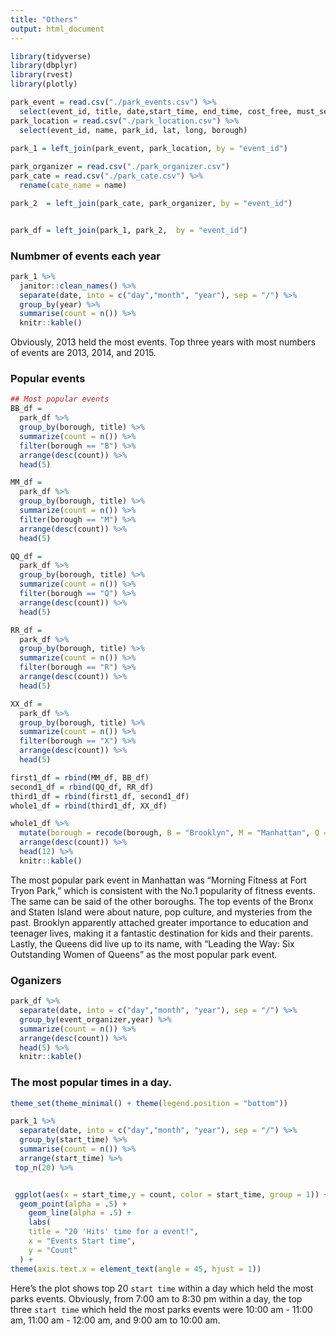 ```yaml
---
title: "Others"
output: html_document
---
```


```r
library(tidyverse)
library(dbplyr)
library(rvest)
library(plotly)
```




```r

park_event = read.csv("./park_events.csv") %>% 
  select(event_id, title, date,start_time, end_time, cost_free, must_see)
park_location = read.csv("./park_location.csv") %>% 
  select(event_id, name, park_id, lat, long, borough)

park_1 = left_join(park_event, park_location, by = "event_id") 
 
park_organizer = read.csv("./park_organizer.csv")
park_cate = read.csv("./park_cate.csv") %>% 
  rename(cate_name = name)

park_2  = left_join(park_cate, park_organizer, by = "event_id")


park_df = left_join(park_1, park_2,  by = "event_id")


```

### Numbmer of events each year
```r
park_1 %>% 
  janitor::clean_names() %>%
  separate(date, into = c("day","month", "year"), sep = "/") %>% 
  group_by(year) %>% 
  summarise(count = n()) %>% 
  knitr::kable()
```
Obviously, 2013 held the most events. Top three years with most numbers of events are 2013, 2014, and 2015. 

### Popular events

```r
## Most popular events
BB_df = 
  park_df %>% 
  group_by(borough, title) %>% 
  summarize(count = n()) %>% 
  filter(borough == "B") %>% 
  arrange(desc(count)) %>% 
  head(5)

MM_df = 
  park_df %>% 
  group_by(borough, title) %>% 
  summarize(count = n()) %>% 
  filter(borough == "M") %>% 
  arrange(desc(count)) %>% 
  head(5)

QQ_df = 
  park_df %>% 
  group_by(borough, title) %>% 
  summarize(count = n()) %>% 
  filter(borough == "Q") %>% 
  arrange(desc(count)) %>% 
  head(5) 

RR_df = 
  park_df %>% 
  group_by(borough, title) %>% 
  summarize(count = n()) %>% 
  filter(borough == "R") %>% 
  arrange(desc(count)) %>% 
  head(5)

XX_df = 
  park_df %>% 
  group_by(borough, title) %>% 
  summarize(count = n()) %>% 
  filter(borough == "X") %>% 
  arrange(desc(count)) %>% 
  head(5)

first1_df = rbind(MM_df, BB_df)
second1_df = rbind(QQ_df, RR_df)
third1_df = rbind(first1_df, second1_df)
whole1_df = rbind(third1_df, XX_df)

whole1_df %>% 
  mutate(borough = recode(borough, B = "Brooklyn", M = "Manhattan", Q = "Queens", R = "State Island", X = "Bronx")) %>%
  arrange(desc(count)) %>% 
  head(12) %>% 
  knitr::kable()
```

The most popular park event in Manhattan was "Morning Fitness at Fort Tryon Park," which is consistent with the No.1 popularity of fitness events. The same can be said of the other boroughs. The top events of the Bronx and Staten Island were about nature, pop culture, and mysteries from the past. Brooklyn apparently attached greater importance to education and teenager lives, making it a fantastic destination for kids and their parents. Lastly, the Queens did live up to its name, with "Leading the Way: Six Outstanding Women of Queens" as the most popular park event. 


### Oganizers
```r
park_df %>% 
  separate(date, into = c("day","month", "year"), sep = "/") %>% 
  group_by(event_organizer,year) %>% 
  summarize(count = n()) %>%
  arrange(desc(count)) %>%
  head(5) %>% 
  knitr::kable()
```


### The most popular times in a day.

```r
theme_set(theme_minimal() + theme(legend.position = "bottom"))

park_1 %>% 
  separate(date, into = c("day","month", "year"), sep = "/") %>% 
  group_by(start_time) %>% 
  summarise(count = n()) %>% 
  arrange(start_time) %>% 
 top_n(20) %>% 


 ggplot(aes(x = start_time,y = count, color = start_time, group = 1)) + 
  geom_point(alpha = .5) +
    geom_line(alpha = .5) + 
    labs(
    title = "20 'Hits' time for a event!",
    x = "Events Start time",
    y = "Count"
  ) +
theme(axis.text.x = element_text(angle = 45, hjust = 1)) 
```

Here's the plot shows top 20 `start time` within a day which held the most parks events.  Obviously, from 7:00 am to 8:30 pm within a day, the top three `start time` which held the most parks events were 10:00 am - 11:00 am, 11:00 am - 12:00 am, and 9:00 am to 10:00 am.


